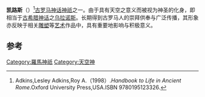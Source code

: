 {{Infobox deity|type=roman
| image = Augusto_di_Prima_Porta,_inv._2290,_03.jpg
| caption =凯路斯的艺术形象
| name = 凯路斯
| god_of = 天空之神
| abode =天空
| consort = [[特鲁斯|特鲁斯]]、{{le|狄厄斯|Dies}}
| parents = [[埃忒耳|埃忒耳]]和{{le|狄厄斯|Dies}}
| children = [[薩圖恩|薩圖恩]]、[[奥普斯|奥普斯]]、[[雅努斯|雅努斯]]
| greek_equivalent = 乌拉诺斯
|equivalent1=[[安努|安努]]|equivalent1_type=美索不达米亚}}
'''凯路斯'''（{{lang-en|Caelus}}）<ref>Adkins,Lesley Adkins,Roy A.（1998）.''Handbook to Life in Ancient Rome''.Oxford University Press,USA.ISBN 9780195123326.</ref>[[古罗马|古罗马]][[神话|神话]][[神祇|神祇]]之一。由于具有天空之意义而被视为神圣的化身，即相当于[[古希腊神话|古希腊神话]]之[[乌拉诺斯|乌拉诺斯]]。长期得到古罗马人的崇拜供奉与广泛传播，其形象亦反映于相关[[雕塑|雕塑]]等[[艺术|艺术]]作品中，具有重要地影响与积极意义。

== 参考 ==
{{reflist}}

[[Category:羅馬神祇|Category:羅馬神祇]]
[[Category:天空神|Category:天空神]]


{{古罗马小作品}}